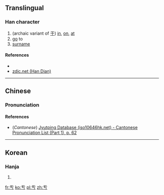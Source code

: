 {{also|与}}
==Translingual==

===Han character===
{{Han char|rn=1|rad=一|as=02|sn=3|four=|canj=MKS,XXMKS|ids=⿱一𠀁}}

# (archaic variant of [[于]]) [[in]], [[on]], [[at]]
# [[go]] to
# [[surname]]

====References====
* {{Han ref|kx=0086.071|dj=0177.051|hdz=10005.020|uh=4E90|ud=20112}}
*[http://www.zdic.net/zd/zi/ZdicE4ZdicBAZdic90.htm zdic.net (Han Dian)]

----

==Chinese==
{{zh-forms}}

===Pronunciation===
{{zh-pron
|m=yú
|c=jyu1
|mc=
|oc=
|ma=
|cat=prep,v,pn
}}

====References====
*(''Cantonese'') [http://www.iso10646hk.net/jp/document/download.jsp Jyutping Database (iso10646hk.net) - Cantonese Pronunciation List (Part 1), p. 62]

----

==Korean==

===Hanja===
{{ko-hanja|hangeul=울|rv=ul|mr=ul|y=wul}}

# {{defn|lang=ko|sort=一02}}

[[fr:亐]]
[[ko:亐]]
[[pl:亐]]
[[zh:亐]]